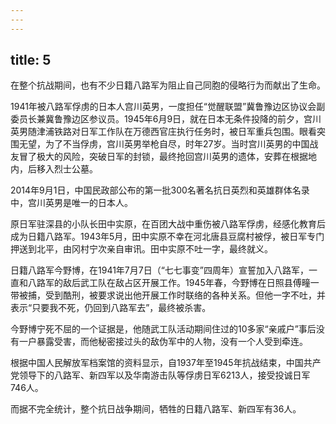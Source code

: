 ```yaml
---
---
---
```

title: 5
---



在整个抗战期间，也有不少日籍八路军为阻止自己同胞的侵略行为而献出了生命。

1941年被八路军俘虏的日本人宫川英男，一度担任“觉醒联盟”冀鲁豫边区协议会副委员长兼冀鲁豫边区参议员。1945年6月9日，就在日本无条件投降的前夕，宫川英男随津浦铁路对日军工作队在万德西官庄执行任务时，被日军重兵包围。眼看突围无望，为了不当俘虏，宫川英男举枪自尽，时年27岁。当时宫川英男的中国战友冒了极大的风险，突破日军的封锁，最终抢回宫川英男的遗体，安葬在根据地内，后移入烈士公墓。

2014年9月1日，中国民政部公布的第一批300名著名抗日英烈和英雄群体名录中，宫川英男是唯一的日本人。

原日军驻深县的小队长田中实原，在百团大战中重伤被八路军俘虏，经感化教育后成为日籍八路军。1943年5月，田中实原不幸在河北唐县豆腐村被俘，被日军专门押送到北平，由冈村宁次亲自审讯。田中实原不吐一字，最终就义。

日籍八路军今野博，在1941年7月7日（“七七事变”四周年）宣誓加入八路军，一直和八路军的敌后武工队在敌占区开展工作。1945年春，今野博在日照县傅疃一带被捕，受到酷刑，被要求说出他开展工作时联络的各种关系。但他一字不吐，并表示“只要我不死，仍回到八路军去”，最终被杀害。

今野博宁死不屈的一个证据是，他随武工队活动期间住过的10多家“亲戚户”事后没有一户暴露受害，而他秘密接过头的敌伪军中的人物，没有一个人受到牵连。

根据中国人民解放军档案馆的资料显示，自1937年至1945年抗战结束，中国共产党领导下的八路军、新四军以及华南游击队等俘虏日军6213人，接受投诚日军746人。

而据不完全统计，整个抗日战争期间，牺牲的日籍八路军、新四军有36人。